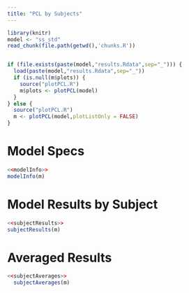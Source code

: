 ```yaml
---
title: "PCL by Subjects"
---
```


```r
library(knitr)
model <- "ss_std"
read_chunk(file.path(getwd(),'chunks.R'))
```

```r
```

```r
if (file.exists(paste(model,"results.Rdata",sep="_"))) {
  load(paste(model,"results.Rdata",sep="_"))
  if (is.null(m$plots)) {
    source("plotPCL.R")
    m$plots <- plotPCL(model)
  }
} else {
  source("plotPCL.R")
  m <- plotPCL(model,plotListOnly = FALSE)
}
```
# Model Specs
```r
<<modelInfo>>
modelInfo(m)
```
# Model Results by Subject
```r
<<subjectResults>>
subjectResults(m)
```

# Averaged Results
```r
<<subjectAverages>>
  subjectAverages(m)
```
